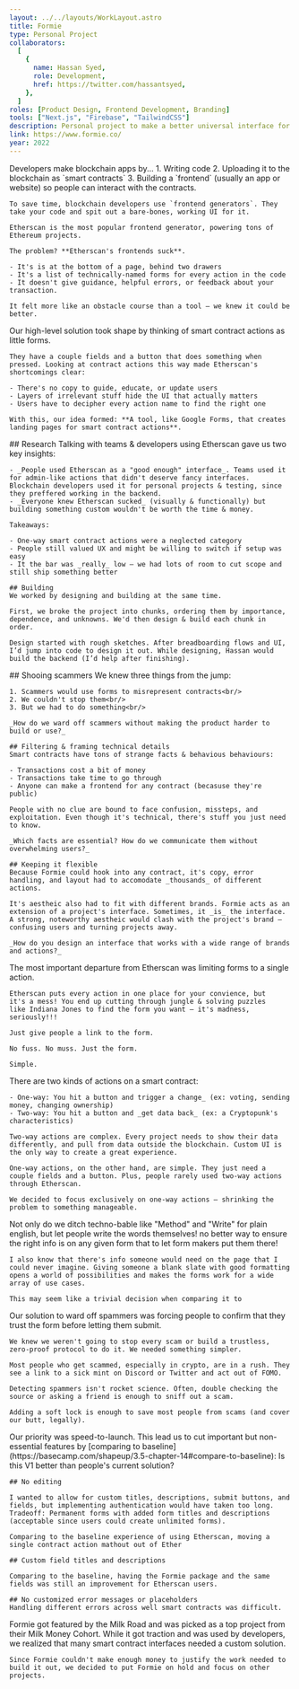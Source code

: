```yaml
---
layout: ../../layouts/WorkLayout.astro
title: Formie
type: Personal Project
collaborators:
  [
    {
      name: Hassan Syed,
      role: Development,
      href: https://twitter.com/hassantsyed,
    },
  ]
roles: [Product Design, Frontend Development, Branding]
tools: ["Next.js", "Firebase", "TailwindCSS"]
description: Personal project to make a better universal interface for smart contracts.
link: https://www.formie.co/
year: 2022
---
```



<Section title="Problem">
  <SubSection
    images={[
      { 
        src: "/work/formie/annotated-etherscan-page.png", 
        alt: "Etherscan's interface for smart contract actions",
      }
    ]}
  >
    Developers make blockchain apps by...
    1. Writing code
    2. Uploading it to the blockchain as `smart contracts`
    3. Building a `frontend` (usually an app or website) so people can interact with the contracts.

    To save time, blockchain developers use `frontend generators`. They take your code and spit out a bare-bones, working UI for it.

    Etherscan is the most popular frontend generator, powering tons of Ethereum projects.

    The problem? **Etherscan's frontends suck**.

    - It's is at the bottom of a page, behind two drawers
    - It's a list of technically-named forms for every action in the code
    - It doesn't give guidance, helpful errors, or feedback about your transaction.

    It felt more like an obstacle course than a tool — we knew it could be better.

  </SubSection>
</Section>

<Section title="Idea">
  <SubSection
    images={[
      { 
        src: "/work/formie/first-idea-for-form-builder.png", 
        alt: "First sketch of form builder UI",
      }
    ]}
  > 
    Our high-level solution took shape by thinking of smart contract actions as little forms.
    
    They have a couple fields and a button that does something when pressed. Looking at contract actions this way made Etherscan's shortcomings clear:

    - There's no copy to guide, educate, or update users
    - Layers of irrelevant stuff hide the UI that actually matters
    - Users have to decipher every action name to find the right one

    With this, our idea formed: **A tool, like Google Forms, that creates landing pages for smart contract actions**.

  </SubSection>
</Section>

<Section title="Process">
  <SubSection
    images={[
      { 
        src: "/work/formie/process/chunks.png", 
        alt: "Work chunks, sequenced in FigJam",
      },
      { 
        src: "/work/formie/process/flow.png", 
        alt: "First breadboard flow",
      },
    ]} 
    isUsingCarouselle={true}
  >
    ## Research
    Talking with teams & developers using Etherscan gave us two key insights:

    - _People used Etherscan as a "good enough" interface_. Teams used it for admin-like actions that didn't deserve fancy interfaces. Blockchain developers used it for personal projects & testing, since they preffered working in the backend.
    - _Everyone knew Etherscan sucked_ (visually & functionally) but building something custom wouldn't be worth the time & money.

    Takeaways:

    - One-way smart contract actions were a neglected category
    - People still valued UX and might be willing to switch if setup was easy
    - It the bar was _really_ low — we had lots of room to cut scope and still ship something better

    ## Building
    We worked by designing and building at the same time.

    First, we broke the project into chunks, ordering them by importance, dependence, and unknowns. We'd then design & build each chunk in order.

    Design started with rough sketches. After breadboarding flows and UI, I’d jump into code to design it out. While designing, Hassan would build the backend (I’d help after finishing).

  </SubSection>
</Section>

<Section title="Challenges">
  <SubSection>
    ## Shooing scammers
    We knew three things from the jump:
    
    1. Scammers would use forms to misrepresent contracts<br/>
    2. We couldn't stop them<br/>
    3. But we had to do something<br/>

    _How do we ward off scammers without making the product harder to build or use?_

    ## Filtering & framing technical details
    Smart contracts have tons of strange facts & behavious behaviours:

    - Transactions cost a bit of money
    - Transactions take time to go through
    - Anyone can make a frontend for any contract (becasuse they're public)

    People with no clue are bound to face confusion, missteps, and exploitation. Even though it's technical, there's stuff you just need to know.

    _Which facts are essential? How do we communicate them without overwhelming users?_

    ## Keeping it flexible
    Because Formie could hook into any contract, it's copy, error handling, and layout had to accomodate _thousands_ of different actions.

    It's aestheic also had to fit with different brands. Formie acts as an extension of a project's interface. Sometimes, it _is_ the interface. A strong, noteworthy aestheic would clash with the project's brand — confusing users and turning projects away.

    _How do you design an interface that works with a wide range of brands and actions?_

  </SubSection>
</Section>

<Section title="One page, one action">
  <SubSection>
    The most important departure from Etherscan was limiting forms to a single
    action.
    
    Etherscan puts every action in one place for your convience, but
    it's a mess! You end up cutting through jungle & solving puzzles
    like Indiana Jones to find the form you want — it's madness, seriously!!!

    Just give people a link to the form.

    No fuss. No muss. Just the form.

    Simple.

  </SubSection>
</Section>

<Section title="Only one-way actions">
  <SubSection>
    There are two kinds of actions on a smart contract: 
    
    - One-way: You hit a button and trigger a change_ (ex: voting, sending money, changing ownership) 
    - Two-way: You hit a button and _get data back_ (ex: a Cryptopunk's characteristics) 
    
    Two-way actions are complex. Every project needs to show their data differently, and pull from data outside the blockchain. Custom UI is the only way to create a great experience.

    One-way actions, on the other hand, are simple. They just need a couple fields and a button. Plus, people rarely used two-way actions through Etherscan.

    We decided to focus exclusively on one-way actions — shrinking the problem to something manageable.

  </SubSection>
</Section>

<Section title="Human words">
  <SubSection>
    Not only do we ditch techno-bable like "Method" and "Write" for plain english, but let people write the words themselves! no better way to ensure the right info is on any given form that to let form makers put them there!

    I also know that there's info someone would need on the page that I could never imagine. Giving someone a blank slate with good formatting opens a world of possibilities and makes the forms work for a wide array of use cases.

    This may seem like a trivial decision when comparing it to

  </SubSection>
</Section>

<Section title="Force to confirm trust">
  <SubSection>
    Our solution to ward off spammers was forcing people to confirm that they trust the form before letting them submit.

    We knew we weren't going to stop every scam or build a trustless, zero-proof protocol to do it. We needed something simpler.

    Most people who get scammed, especially in crypto, are in a rush. They see a link to a sick mint on Discord or Twitter and act out of FOMO.

    Detecting spammers isn't rocket science. Often, double checking the source or asking a friend is enough to sniff out a scam.

    Adding a soft lock is enough to save most people from scams (and cover our butt, legally).

  </SubSection>
</Section>

<Section title="Tradeoffs">
  <SubSection>
    Our priority was speed-to-launch. This lead us to cut important but non-essential features by [comparing to baseline](https://basecamp.com/shapeup/3.5-chapter-14#compare-to-baseline): Is this V1 better than people's current solution?

    ## No editing

    I wanted to allow for custom titles, descriptions, submit buttons, and fields, but implementing authentication would have taken too long.
    Tradeoff: Permanent forms with added form titles and descriptions (acceptable since users could create unlimited forms).

    Comparing to the baseline experience of using Etherscan, moving a single contract action mathout out of Ether

    ## Custom field titles and descriptions

    Comparing to the baseline, having the Formie package and the same fields was still an improvement for Etherscan users.

    ## No customized error messages or placeholders
    Handling different errors across well smart contracts was difficult.

  </SubSection>
  <Section title="Result">
    Formie got featured by the Milk Road and was picked as a top project from their Milk Money Cohort. While it got traction and was used by developers, we realized that many smart contract interfaces needed a custom solution.

    Since Formie couldn't make enough money to justify the work needed to build it out, we decided to put Formie on hold and focus on other projects.

  </Section>
</Section>
